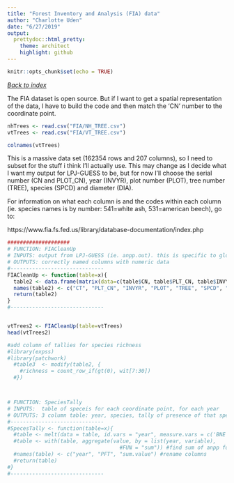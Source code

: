 ```yaml
---
title: "Forest Inventory and Analysis (FIA) data"
author: "Charlotte Uden"
date: "6/27/2019"
output:
  prettydoc::html_pretty:
    theme: architect
    highlight: github
---
```


```r
knitr::opts_chunk$set(echo = TRUE)
```

[*Back to index*](Index.html)

The FIA dataset is open source. But if I want to get a spatial representation of the data, I have to build the code and then match the 'CN' number to the coordinate point. 


```r
nhTrees <- read.csv("FIA/NH_TREE.csv")
vtTrees <- read.csv("FIA/VT_TREE.csv")

colnames(vtTrees)
```

This is a massive data set (162354 rows and 207 columns), so I need to subset for the stuff i think I'll actually use. This may change as I decide what I want my output for LPJ-GUESS to be, but for now I'll choose the serial number (CN and PLOT_CN), year (INVYR), plot number (PLOT), tree number (TREE), species (SPCD) and diameter (DIA). 

For information on what each column is and the codes within each column (ie. species names is by number: 541=white ash, 531=american beech), go to:

https://www.fia.fs.fed.us/library/database-documentation/index.php


```r
####################
# FUNCTION: FIACleanUp
# INPUTS: output from LPJ-GUESS (ie. anpp.out). this is specific to global PFT's.
# OUTPUTS: correctly named columns with numeric data
#------------------------------
FIACleanUp <- function(table=x){
  table2 <- data.frame(matrix(data=c(table$CN, table$PLT_CN, table$INVYR, table$PLOT, table$TREE, table$SPCD, table$DIA), ncol=7))
  names(table2) <- c("CT", "PLT_CN", "INVYR", "PLOT", "TREE", "SPCD", "DIA")
  return(table2)
}
#------------------------------


vtTrees2 <- FIACleanUp(table=vtTrees)
head(vtTrees2)

#add column of tallies for species richness
#library(expss)
#library(patchwork)
  #table3  <- modify(table2, {
    #richness = count_row_if(gt(0), wit[7:30])
  #})



# FUNCTION: SpeciesTally
# INPUTS:  table of speceis for each coordinate point, for each year
# OUTPUTS: 3 column table: year, species, tally of presence of that species
#------------------------------
#SpecesTally <- function(table=x){
  #table <- melt(data = table, id.vars = "year", measure.vars = c('BNE',  'BINE', 'BNS', 'TeNE', 'TeBS', 'IBS', 'TeBE', 'TrBE', 'TrIBE', 'TrBR',   'C3G', 'C4G'))
  #table <- with(table, aggregate(value, by = list(year, variable), 
                                    #FUN = "sum")) #find sum of anpp for that PFT across all coordinate points
  #names(table) <- c("year", "PFT", "sum.value") #rename columns
  #return(table)
#}
#------------------------------




```




